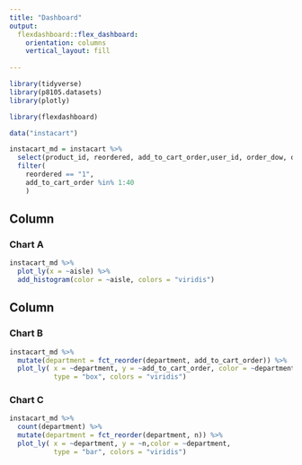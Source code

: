 ```yaml
---
title: "Dashboard"
output: 
  flexdashboard::flex_dashboard:
    orientation: columns
    vertical_layout: fill
    
---
```


```r
library(tidyverse)
library(p8105.datasets)
library(plotly)

library(flexdashboard)
```

```r
data("instacart")
```

```r
instacart_md = instacart %>%
  select(product_id, reordered, add_to_cart_order,user_id, order_dow, order_hour_of_day, days_since_prior_order, aisle_id, aisle, department_id, department) %>%
  filter(
    reordered == "1",
    add_to_cart_order %in% 1:40
    ) 
```
Column {data-width=650}
-----------------------------------------------------------------------

### Chart A

```r
instacart_md %>%
  plot_ly(x = ~aisle) %>%
  add_histogram(color = ~aisle, colors = "viridis")
```

Column {data-width=350}
-----------------------------------------------------------------------

### Chart B

```r
instacart_md %>% 
  mutate(department = fct_reorder(department, add_to_cart_order)) %>%
  plot_ly( x = ~department, y = ~add_to_cart_order, color = ~department,
           type = "box", colors = "viridis")
```

### Chart C

```r
instacart_md %>%
  count(department) %>%
  mutate(department = fct_reorder(department, n)) %>%
  plot_ly( x = ~department, y = ~n,color = ~department, 
           type = "bar", colors = "viridis")
```

